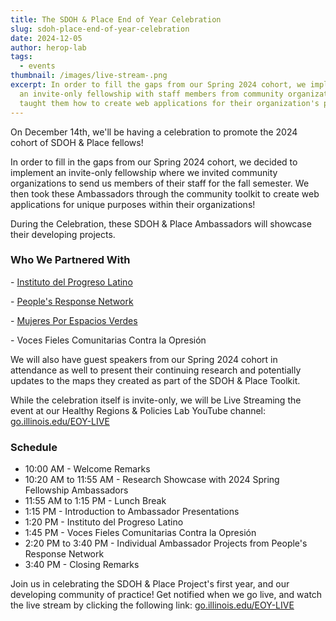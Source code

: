 ```yaml
---
title: The SDOH & Place End of Year Celebration
slug: sdoh-place-end-of-year-celebration
date: 2024-12-05
author: herop-lab
tags:
  - events
thumbnail: /images/live-stream-.png
excerpt: In order to fill the gaps from our Spring 2024 cohort, we implemented
  an invite-only fellowship with staff members from community organizations. We
  taught them how to create web applications for their organization's purposes.
---
```

On December 14th, we'll be having a celebration to promote the 2024 cohort of SDOH & Place fellows!

In order to fill in the gaps from our Spring 2024 cohort, we decided to implement an invite-only fellowship where we invited community organizations to send us members of their staff for the fall semester. We then took these Ambassadors through the community toolkit to create web applications for unique purposes within their organizations! 

During the Celebration, these SDOH & Place Ambassadors will showcase their developing projects.

### Who We Partnered With

\- [Instituto del Progreso Latino](https://www.institutochicago.org/)

\- [People's Response Network](https://prn.mayfirst.info/)

\- [Mujeres Por Espacios Verdes](https://www.womenforgreenspaces.org/)

\- Voces Fieles Comunitarias Contra la Opresión

We will also have guest speakers from our Spring 2024 cohort in attendance as well to present their continuing research and potentially updates to the maps they created as part of the SDOH & Place Toolkit.

While the celebration itself is invite-only, we will be Live Streaming the event at our Healthy Regions & Policies Lab YouTube channel: [go.illinois.edu/EOY-LIVE](go.illinois.edu/EOY-LIVE)

### Schedule

* 10:00 AM - Welcome Remarks
* 10:20 AM to 11:55 AM - Research Showcase with 2024 Spring Fellowship Ambassadors
* 11:55 AM to 1:15 PM - Lunch Break
* 1:15 PM - Introduction to Ambassador Presentations
* 1:20 PM - Instituto del Progreso Latino
* 1:45 PM - Voces Fieles Comunitarias Contra la Opresión
* 2:20 PM to 3:40 PM - Individual Ambassador Projects from People's Response Network
* 3:40 PM - Closing Remarks

Join us in celebrating the SDOH & Place Project's first year, and our developing community of practice! Get notified when we go live, and watch the live stream by clicking the following link: [go.illinois.edu/EOY-LIVE](go.illinois.edu/EOY-LIVE)
